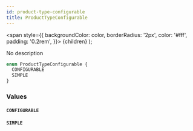 ```yaml
---
id: product-type-configurable
title: ProductTypeConfigurable
---
```


<span
style={{
      backgroundColor: color,
      borderRadius: '2px',
      color: '#fff',
      padding: '0.2rem',
    }}>
{children}
</span>
);

No description

```graphql
enum ProductTypeConfigurable {
  CONFIGURABLE
  SIMPLE
}
```

### Values

#### `CONFIGURABLE`

#### `SIMPLE`
